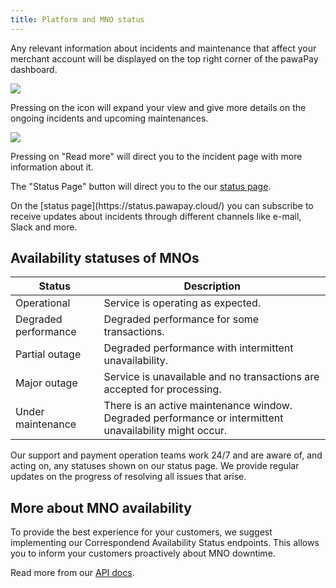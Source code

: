 ```yaml
---
title: Platform and MNO status
---
```


Any relevant information about incidents and maintenance that affect your merchant account will be displayed on the top right corner of the pawaPay dashboard.
<Frame>
    <img src="/images/dashboard/incident_widget.png" />
</Frame>

Pressing on the icon will expand your view and give more details on the ongoing incidents and upcoming maintenances.

<Frame>
    <img src="/images/dashboard/incidents_expanded.png" />
</Frame>

Pressing on "Read more" will direct you to the incident page with more information about it.

The "Status Page" button will direct you to the our [status page](https://status.pawapay.cloud/).

<Info>
    On the [status page](https://status.pawapay.cloud/) you can subscribe to receive updates about incidents through different channels like e-mail, Slack and more.
</Info>

## Availability statuses of MNOs

| Status | Description |
|--------|-------------|
| Operational | Service is operating as expected. |
| Degraded performance | Degraded performance for some transactions. |
| Partial outage | Degraded performance with intermittent unavailability. |
| Major outage | Service is unavailable and no transactions are accepted for processing. |
| Under maintenance | There is an active maintenance window. Degraded performance or intermittent unavailability might occur. |

<Info>
    Our support and payment operation teams work 24/7 and are aware of, and acting on, any statuses shown on our status page. We provide regular updates on the progress of resolving all issues that arise. 
</Info>

## More about MNO availability

To provide the best experience for your customers, we suggest implementing our Correspondend Availability Status endpoints. 
This allows you to inform your customers proactively about MNO downtime. 

Read more from our [API docs](/v1/api-reference/toolkit/availability).